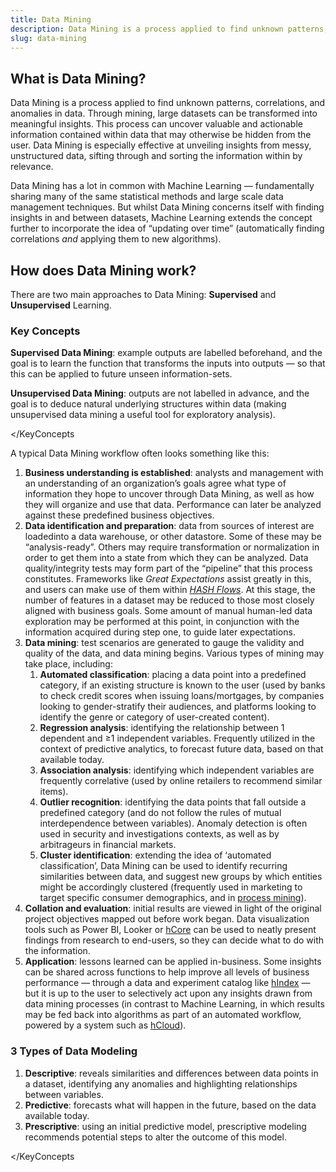 ```yaml
---
title: Data Mining
description: Data Mining is a process applied to find unknown patterns, correlations, and anomalies in data. Through mining, meaningful insights can be extracted from data.
slug: data-mining
---
```


## What is Data Mining?

Data Mining is a process applied to find unknown patterns, correlations, and anomalies in data. Through mining, large datasets can be transformed into meaningful insights. This process can uncover valuable and actionable information contained within data that may otherwise be hidden from the user. Data Mining is especially effective at unveiling insights from messy, unstructured data, sifting through and sorting the information within by relevance.

Data Mining has a lot in common with Machine Learning — fundamentally sharing many of the same statistical methods and large scale data management techniques. But whilst Data Mining concerns itself with finding insights in and between datasets, Machine Learning extends the concept further to incorporate the idea of “updating over time” (automatically finding correlations _and_ applying them to new algorithms).

## How does Data Mining work?

There are two main approaches to Data Mining: **Supervised** and **Unsupervised** Learning.

<KeyConcepts>

### Key Concepts

**Supervised Data Mining**: example outputs are labelled beforehand, and the goal is to learn the function that transforms the inputs into outputs — so that this can be applied to future unseen information-sets.

**Unsupervised Data Mining**: outputs are not labelled in advance, and the goal is to deduce natural underlying structures within data (making unsupervised data mining a useful tool for exploratory analysis).

</KeyConcepts

A typical Data Mining workflow often looks something like this:

1.  **Business understanding is established**: analysts and management with an understanding of an organization’s goals agree what type of information they hope to uncover through Data Mining, as well as how they will organize and use that data. Performance can later be analyzed against these predefined business objectives.
2.  **Data identification and preparation**: data from sources of interest are loadedinto a data warehouse, or other datastore. Some of these may be “analysis-ready”. Others may require transformation or normalization in order to get them into a state from which they can be analyzed. Data quality/integrity tests may form part of the “pipeline” that this process constitutes. Frameworks like _Great Expectations_ assist greatly in this, and users can make use of them within _[HASH Flows](https://hash.ai/platform/core#flows)_. At this stage, the number of features in a dataset may be reduced to those most closely aligned with business goals. Some amount of manual human-led data exploration may be performed at this point, in conjunction with the information acquired during step one, to guide later expectations.
3.  **Data mining**: test scenarios are generated to gauge the validity and quality of the data, and data mining begins. Various types of mining may take place, including:
    1.  **Automated classification**: placing a data point into a predefined category, if an existing structure is known to the user (used by banks to check credit scores when issuing loans/mortgages, by companies looking to gender-stratify their audiences, and platforms looking to identify the genre or category of user-created content).
    2.  **Regression analysis**: identifying the relationship between 1 dependent and ≥1 independent variables. Frequently utilized in the context of predictive analytics, to forecast future data, based on that available today.
    3.  **Association analysis**: identifying which independent variables are frequently correlative (used by online retailers to recommend similar items).
    4.  **Outlier recognition**: identifying the data points that fall outside a predefined category (and do not follow the rules of mutual interdependence between variables). Anomaly detection is often used in security and investigations contexts, as well as by arbitrageurs in financial markets.
    5.  **Cluster identification**: extending the idea of ‘automated classification’, Data Mining can be used to identify recurring similarities between data, and suggest new groups by which entities might be accordingly clustered (frequently used in marketing to target specific consumer demographics, and in [process mining](https://hash.ai/wiki/process-mining)).
4.  **Collation and evaluation**: initial results are viewed in light of the original project objectives mapped out before work began. Data visualization tools such as Power BI, Looker or [hCore](https://hash.ai/platform/core) can be used to neatly present findings from research to end-users, so they can decide what to do with the information.
5.  **Application**: lessons learned can be applied in-business. Some insights can be shared across functions to help improve all levels of business performance — through a data and experiment catalog like [hIndex](https://hash.ai/platform/index) — but it is up to the user to selectively act upon any insights drawn from data mining processes (in contrast to Machine Learning, in which results may be fed back into algorithms as part of an automated workflow, powered by a system such as [hCloud](https://hash.ai/platform/cloud)).

<KeyConcepts>

### 3 Types of Data Modeling

1.  **Descriptive**: reveals similarities and differences between data points in a dataset, identifying any anomalies and highlighting relationships between variables.
2.  **Predictive**: forecasts what will happen in the future, based on the data available today.
3.  **Prescriptive**: using an initial predictive model, prescriptive modeling recommends potential steps to alter the outcome of this model.

</KeyConcepts
